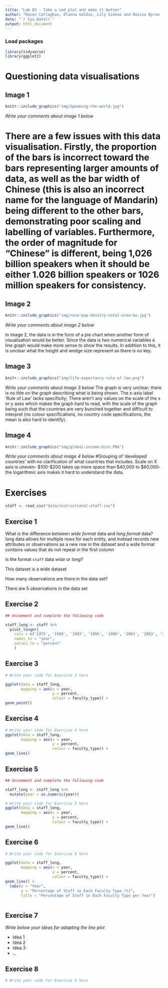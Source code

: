 ```yaml
---
title: "Lab 03 - Take a sad plot and make it better"
author: "Raven Callaghan, Elanna Goldie, Lily Sideso and Maisie Byrne - The Ravens"
date: "`r Sys.Date()`"
output: html_document
---
```


### Load packages

```r
library(tidyverse)
library(ggplot2)
```


# Questioning data visualisations

## Image 1

```r
knitr::include_graphics("img/Speaking-the-world.jpg")
```

_Write your comments about image 1 below_

# There are a few issues with this data visualisation. Firstly, the proportion of the bars is incorrect toward the bars representing larger amounts of data, as well as the bar width of Chinese (this is also an incorrect name for the language of Mandarin) being different to the other bars, demonstrating poor scaling and labelling of variables. Furthermore, the order of magnitude for "Chinese" is different, being 1,026 billion speakers when it should be either 1.026 billion speakers or 1026 million speakers for consistency.



## Image 2

```r
knitr::include_graphics("img/rose-pop-density-total-area-bw.jpg")
```

_Write your comments about image 2 below_

In image 2, the data is in the form of a pie chart when another form of visualisation would be better. Since the data is two numerical variables a line graph would make more sense to show the results. In addition to this, it is unclear what the height and wedge size represent as there is no key. 




## Image 3

```r
knitr::include_graphics("img/life-expectancy-rule-of-law.png")
```

_Write your comments about image 3 below_
The graph is very unclear; there is no title on the graph describing what is being shown. The x-axis label ‘Rule of Law’ lacks specificity; There aren’t any values on the scale of the x or y axes which makes the graph hard to read, with the scale of the graph being such that the countries are very bunched together and difficult to interpret (no colour specifications, no country code specifications, the mean is also hard to identify).



## Image 4

```r
knitr::include_graphics("img/global-income-dist.PNG")
```

_Write your comments about image 4 below_
#Grouping of ‘developed countries’ with no clarification of what countries that includes. Scale on X axis is uneven- $100-$200 takes up more space than $40,000 to $60,000- the logarithmic axis makes it hard to understand the data.



# Exercises

```r
staff <- read_csv("data/instructional-staff.csv")
```


## Exercise 1

What is the difference between *wide format* data and *long format* data?
long data allows for multiple rows for each entity, and instead records new attributes or observations as a new row in the dataset and a wide format contains values that do not repeat in the first column

Is the format `staff` data *wide* or *long*?


This dataset is a wide dataset


How many observations are there in the data set?

There are 5 observations in the data set


## Exercise 2

```r
## Uncomment and complete the following code

staff_long <- staff %>%
  pivot_longer(
    cols = c('1975', '1989', '1993', '1995', '1999', '2001', '2003', '2005', '2007', '2009', '2011'), 
    names_to = "year",
    values_to = "percent"
    )

```


## Exercise 3

```r
# Write your code for Exercise 3 here

ggplot(data = staff_long,
       mapping = aes(x = year,
                     y = percent,
                     colour = faculty_type)) +
geom_point()


```

## Exercise 4

```r
# Write your code for Exercise 4 here
ggplot(data = staff_long,
       mapping = aes(x = year, 
                     y = percent, 
                     colour = faculty_type)) +
geom_line()


```

## Exercise 5

```r
## Uncomment and complete the following code

staff_long <- staff_long %>%
  mutate(year = as.numeric(year))
```


```r
# Write your code for Exercise 5 here
ggplot(data = staff_long,
       mapping = aes(x = year, 
                     y = percent, 
                     colour = faculty_type)) +
geom_line()


```

## Exercise 6

```r
# Write your code for Exercise 6 here

ggplot(data = staff_long,
       mapping = aes(x = year, 
                     y = percent, 
                     colour = faculty_type)) +
geom_line() + 
  labs(x = "Year", 
       y = "Percentage of Staff in Each Faculty Type (%)",
       title = "Percentage of Staff in Each Faculty Type per Year")



```

## Exercise 7

_Write below your ideas for adapting the line plot_

* Idea 1
* Idea 2
* Idea 3
* ...


## Exercise 8

```r
# Write your code for Exercise 8 here



```

